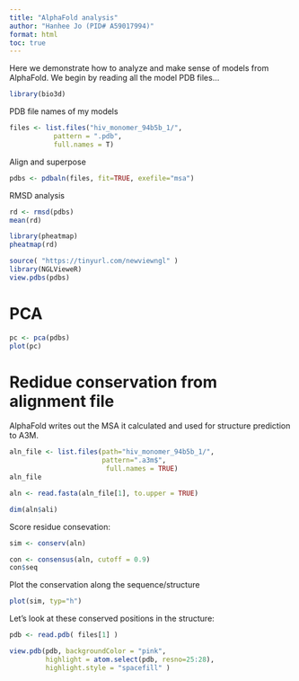 ```yaml
---
title: "AlphaFold analysis"
author: "Hanhee Jo (PID# A59017994)"
format: html
toc: true
---
```


Here we demonstrate how to analyze and make sense of models from AlphaFold. We begin by reading all the model PDB files...

```r
library(bio3d)
```

PDB file names of my models
```r
files <- list.files("hiv_monomer_94b5b_1/", 
           pattern = ".pdb",
           full.names = T)
```


Align and superpose
```r
pdbs <- pdbaln(files, fit=TRUE, exefile="msa")
```

RMSD analysis

```r
rd <- rmsd(pdbs)
mean(rd)
```

```r
library(pheatmap)
pheatmap(rd)
```

```r
source( "https://tinyurl.com/newviewngl" )
library(NGLVieweR)
view.pdbs(pdbs)
```

# PCA

```r
pc <- pca(pdbs)
plot(pc)
```


# Redidue conservation from alignment file

AlphaFold writes out the MSA it calculated and used for structure prediction to A3M.

```r
aln_file <- list.files(path="hiv_monomer_94b5b_1/",
                       pattern=".a3m$",
                        full.names = TRUE)
aln_file
```

```r
aln <- read.fasta(aln_file[1], to.upper = TRUE)
```

```r
dim(aln$ali)
```

Score residue consevation:

```r
sim <- conserv(aln)
```

```r
con <- consensus(aln, cutoff = 0.9)
con$seq
```

Plot the conservation along the sequence/structure

```r
plot(sim, typ="h")
```

Let's look at these conserved positions in the structure:

```r
pdb <- read.pdb( files[1] )

view.pdb(pdb, backgroundColor = "pink",
         highlight = atom.select(pdb, resno=25:28),
         highlight.style = "spacefill" )
```

